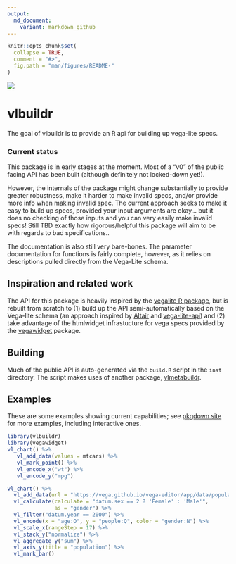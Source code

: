 ```yaml
---
output:
  md_document:
    variant: markdown_github
---
```


<!-- README.md is generated from README.Rmd. Please edit that file -->

```r
knitr::opts_chunk$set(
  collapse = TRUE,
  comment = "#>",
  fig.path = "man/figures/README-"
)
```

![](https://img.shields.io/badge/lifecycle-experimental-orange.svg)

# vlbuildr

The goal of vlbuildr is to provide an R api for building up vega-lite specs. 

### Current status

This package is in early stages at the moment. Most of a "v0" of the public facing API has been built (although definitely not locked-down yet!). 

However, the internals of the package might change substantially to provide greater robustness, make it harder to make invalid specs, and/or provide more info when making invalid spec. The current approach seeks to make it easy to build up specs, provided your input arguments are okay... but it does no checking of those inputs and you can very easily make invalid specs! Still TBD exactly how rigorous/helpful this package will aim to be with regards to bad specifications..

The documentation is also still very bare-bones. The parameter documentation for functions is fairly complete, however, as it relies on descriptions pulled directly from the Vega-Lite schema.  


## Inspiration and related work

The API for this package is heavily inspired by the [vegalite R package](articles/examples.html), but is rebuilt from scratch to (1) build up the API semi-automatically based on the Vega-lite schema (an approach inspired by [Altair](https://github.com/altair-viz/altair) and [vega-lite-api](https://github.com/vega/vega-lite-api)) and (2) take advantage of the htmlwidget infrastucture for vega specs provided by the [vegawidget]() package.

## Building

Much of the public API is auto-generated via the `build.R` script in the `inst` directory. The script makes uses of another package, [vlmetabuildr](https://github.com/AliciaSchep/vlmetabuildr).

## Examples

These are some examples showing current capabilities; see [pkgdown site](https://aliciaschep.github.io/vlbuildr/articles/examples.html) for more examples, including interactive ones.

```r
library(vlbuildr)
library(vegawidget)
vl_chart() %>%
   vl_add_data(values = mtcars) %>%
   vl_mark_point() %>%
   vl_encode_x("wt") %>%
   vl_encode_y("mpg") 
```

```r
vl_chart() %>%
  vl_add_data(url = "https://vega.github.io/vega-editor/app/data/population.json") %>%
  vl_calculate(calculate = "datum.sex == 2 ? 'Female' : 'Male'", 
               as = "gender") %>%
  vl_filter("datum.year == 2000") %>%
  vl_encode(x = "age:O", y = "people:Q", color = "gender:N") %>%
  vl_scale_x(rangeStep = 17) %>%
  vl_stack_y("normalize") %>%
  vl_aggregate_y("sum") %>%
  vl_axis_y(title = "population") %>%
  vl_mark_bar() 
```


